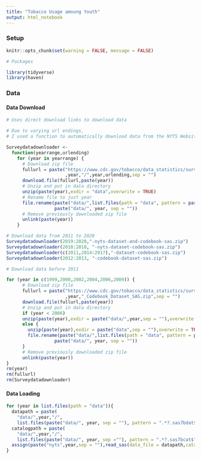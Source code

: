 ```yaml
---
title: "Tobacco Usage amoung Youth"
output: html_notebook
---
```


### Setup
```r
knitr::opts_chunk$set(warning = FALSE, message = FALSE)
```

```r
# Packages 

library(tidyverse)
library(haven)

```

### Data 

#### Data Download 

```r
# Uses direct download links to download data 

# Due to varying url endings, 
# I used a function to automatically download data from the NYTS Website

Surveydatadownloader <-
  function(yearrange,urlending) 
    for (year in yearrange) {
      # Download zip file
      fullurl = paste("https://www.cdc.gov/tobacco/data_statistics/surveys/nyts/zip_files/"
                      ,year,"/",year,urlending,sep = "")
      download.file(fullurl,paste(year))
      # Unzip and put in data directory
      unzip(paste(year),exdir = "data",overwrite = TRUE)
      # Rename file to just year
      file.rename(paste("data/",list.files(path = "data", pattern = paste(year)), sep = ""),
                  paste("data/", year, sep = ""))
      # Remove previously downloaded zip file
      unlink(paste(year))
    }

# Download data from 2011 to 2020
Surveydatadownloader(2019:2020,"-nyts-dataset-and-codebook-sas.zip")
Surveydatadownloader(2018:2018, "-nyts-dataset-codebook-sas.zip")
Surveydatadownloader(c(2011,2014:2017),"-dataset-codebook-sas.zip")
Surveydatadownloader(2012:2013, "-codebook-dataset-sas.zip")

# Download data before 2011

for (year in c(1999,2000,2002,2004,2006,2009)) {
      # Download zip file
      fullurl = paste("https://www.cdc.gov/tobacco/data_statistics/surveys/nyts/zip_files/"
                      ,year,"_Codebook_Dataset_SAS.zip",sep = "")
      download.file(fullurl,paste(year))
      # Unzip and put in data directory
      if (year < 2006) 
      unzip(paste(year),exdir = paste("data/",year,sep = ""),overwrite = TRUE)
      else {
        unzip(paste(year),exdir = paste("data",sep = ""),overwrite = TRUE)
        file.rename(paste("data/",list.files(path = "data", pattern = paste(year)), sep = ""),
                  paste("data/", year, sep = ""))
      }
      # Remove previously downloaded zip file
      unlink(paste(year))
}
rm(year)
rm(fullurl)
rm(Surveydatadownloader)
```

#### Data Loading 

```r

for (year in list.files(path = "data")){
  datapath = paste(
    "data/",year,"/",
    list.files(paste("data/", year, sep = ""), pattern = ".*?.sas7bdat$"),sep = "")
  catalogpath = paste(
    "data/",year,"/",
    list.files(paste("data/", year, sep =""), pattern = ".*?.sas7bcat$"),sep = "")
  assign(paste("nyts",year,sep = ""),read_sas(data_file = datapath,catalog_file = catalogpath))
}
```

